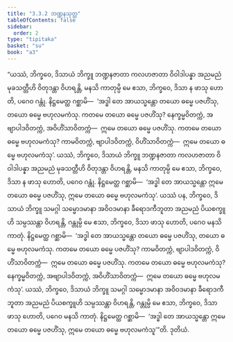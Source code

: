 ```yaml
---
title: "3.3.2 ဘဏ္ဍနသုတ္တ"
tableOfContents: false
sidebar:
  order: 2
type: "tipitaka"
basket: "su"
book: "a3"
---
```



<DynamicBreadcrumb />

<Division number="125" book="a3" e="ch" v="15" p="279">

<Paragraph number="967" book="a3">
“ယဿံ, ဘိက္ခဝေ, ဒိသာယံ ဘိက္ခူ ဘဏ္ဍနဇာတာ ကလဟဇာတာ ဝိဝါဒါပန္နာ အညမညံ မုခသတ္တီဟိ ဝိတုဒန္တာ ဝိဟရန္တိ, မနသိ ကာတုမ္ပိ မေ ဧသာ, ဘိက္ခဝေ, ဒိသာ န ဖာသု ဟောတိ, ပဂေဝ ဂန္တုံ. နိဋ္ဌမေတ္ထ ဂစ္ဆာမိ—  ‘အဒ္ဓါ တေ အာယသ္မန္တော တယော ဓမ္မေ ပဇဟိံသု, တယော ဓမ္မေ ဗဟုလမကံသု. ကတမေ တယော ဓမ္မေ ပဇဟိံသု? နေက္ခမ္မဝိတက္ကံ, အဗျာပါဒဝိတက္ကံ, အဝိဟိံသာဝိတက္ကံ—  ဣမေ တယော ဓမ္မေ ပဇဟိံသု. ကတမေ တယော ဓမ္မေ ဗဟုလမကံသု? ကာမဝိတက္ကံ, ဗျာပါဒဝိတက္ကံ, ဝိဟိံသာဝိတက္ကံ—  ဣမေ တယော ဓမ္မေ ဗဟုလမကံသု’. ယဿံ, ဘိက္ခဝေ, ဒိသာယံ ဘိက္ခူ ဘဏ္ဍနဇာတာ ကလဟဇာတာ ဝိဝါဒါပန္နာ အညမညံ မုခသတ္တီဟိ ဝိတုဒန္တာ ဝိဟရန္တိ, မနသိ ကာတုမ္ပိ မေ ဧသာ, ဘိက္ခဝေ, ဒိသာ န ဖာသု ဟောတိ, ပဂေဝ ဂန္တုံ. နိဋ္ဌမေတ္ထ ဂစ္ဆာမိ—  ‘အဒ္ဓါ တေ အာယသ္မန္တော ဣမေ တယော ဓမ္မေ ပဇဟိံသု, ဣမေ တယော ဓမ္မေ ဗဟုလမကံသု’.
</Paragraph>

<Paragraph number="968" book="a3">
ယဿံ ပန, ဘိက္ခဝေ, ဒိသာယံ ဘိက္ခူ သမဂ္ဂါ သမ္မောဒမာနာ အဝိဝဒမာနာ ခီရောဒကီဘူတာ အညမညံ ပိယစက္ခူဟိ သမ္ပဿန္တာ ဝိဟရန္တိ, ဂန္တုမ္ပိ မေ ဧသာ, ဘိက္ခဝေ, ဒိသာ ဖာသု ဟောတိ, ပဂေဝ မနသိ ကာတုံ. နိဋ္ဌမေတ္ထ ဂစ္ဆာမိ—  ‘အဒ္ဓါ တေ အာယသ္မန္တော တယော ဓမ္မေ ပဇဟိံသု, တယော ဓမ္မေ ဗဟုလမကံသု. ကတမေ တယော ဓမ္မေ ပဇဟိံသု? ကာမဝိတက္ကံ, ဗျာပါဒဝိတက္ကံ, ဝိဟိံသာဝိတက္ကံ—  ဣမေ တယော ဓမ္မေ ပဇဟိံသု. ကတမေ တယော ဓမ္မေ ဗဟုလမကံသု? နေက္ခမ္မဝိတက္ကံ, အဗျာပါဒဝိတက္ကံ, အဝိဟိံသာဝိတက္ကံ—  ဣမေ တယော ဓမ္မေ ဗဟုလမကံသု’. ယဿံ, ဘိက္ခဝေ, ဒိသာယံ ဘိက္ခူ သမဂ္ဂါ သမ္မောဒမာနာ အဝိဝဒမာနာ ခီရောဒကီဘူတာ အညမညံ ပိယစက္ခူဟိ သမ္ပဿန္တာ ဝိဟရန္တိ, ဂန္တုမ္ပိ မေ ဧသာ, ဘိက္ခဝေ, ဒိသာ ဖာသု ဟောတိ, ပဂေဝ မနသိ ကာတုံ. နိဋ္ဌမေတ္ထ ဂစ္ဆာမိ—  ‘အဒ္ဓါ တေ အာယသ္မန္တော ဣမေ တယော ဓမ္မေ ပဇဟိံသု, ဣမေ တယော ဓမ္မေ ဗဟုလမကံသူ’”တိ.

</Paragraph>
</Division>

<Paragraph number="969" type="center" book="a3">
ဒုတိယံ.
</Paragraph>